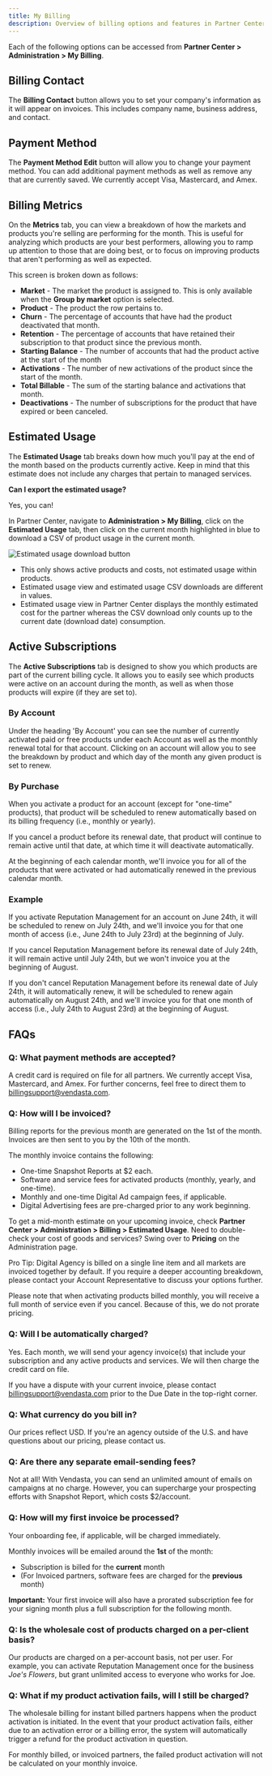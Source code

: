 ```yaml
---
title: My Billing
description: Overview of billing options and features in Partner Center
---
```


Each of the following options can be accessed from **Partner Center > Administration > My Billing**.

## Billing Contact

The **Billing Contact** button allows you to set your company's information as it will appear on invoices. This includes company name, business address, and contact.

## Payment Method

The **Payment Method Edit** button will allow you to change your payment method. You can add additional payment methods as well as remove any that are currently saved. We currently accept Visa, Mastercard, and Amex.

## Billing Metrics

On the **Metrics** tab, you can view a breakdown of how the markets and products you're selling are performing for the month. This is useful for analyzing which products are your best performers, allowing you to ramp up attention to those that are doing best, or to focus on improving products that aren't performing as well as expected.

This screen is broken down as follows:

- **Market** - The market the product is assigned to. This is only available when the **Group by market** option is selected.
- **Product** - The product the row pertains to.
- **Churn** - The percentage of accounts that have had the product deactivated that month.
- **Retention** - The percentage of accounts that have retained their subscription to that product since the previous month.
- **Starting Balance** - The number of accounts that had the product active at the start of the month
- **Activations** - The number of new activations of the product since the start of the month.
- **Total Billable** - The sum of the starting balance and activations that month.
- **Deactivations** - The number of subscriptions for the product that have expired or been canceled.

## Estimated Usage

The **Estimated Usage** tab breaks down how much you'll pay at the end of the month based on the products currently active. Keep in mind that this estimate does not include any charges that pertain to managed services.

**Can I export the estimated usage?**

Yes, you can!

In Partner Center, navigate to **Administration > My Billing**, click on the **Estimated Usage** tab, then click on the current month highlighted in blue to download a CSV of product usage in the current month.

![Estimated usage download button](./img/administration/my-account/my-billing/estimated-usage-download.jpg)

- This only shows active products and costs, not estimated usage within products.
- Estimated usage view and estimated usage CSV downloads are different in values.
- Estimated usage view in Partner Center displays the monthly estimated cost for the partner whereas the CSV download only counts up to the current date (download date) consumption.

## Active Subscriptions

The **Active Subscriptions** tab is designed to show you which products are part of the current billing cycle. It allows you to easily see which products were active on an account during the month, as well as when those products will expire (if they are set to).

### By Account

Under the heading 'By Account' you can see the number of currently activated paid or free products under each Account as well as the monthly renewal total for that account. Clicking on an account will allow you to see the breakdown by product and which day of the month any given product is set to renew.

### By Purchase

When you activate a product for an account (except for "one-time" products), that product will be scheduled to renew automatically based on its billing frequency (i.e., monthly or yearly).

If you cancel a product before its renewal date, that product will continue to remain active until that date, at which time it will deactivate automatically.

At the beginning of each calendar month, we'll invoice you for all of the products that were activated or had automatically renewed in the previous calendar month.

### Example

If you activate Reputation Management for an account on June 24th, it will be scheduled to renew on July 24th, and we'll invoice you for that one month of access (i.e., June 24th to July 23rd) at the beginning of July.

If you cancel Reputation Management before its renewal date of July 24th, it will remain active until July 24th, but we won't invoice you at the beginning of August.

If you don't cancel Reputation Management before its renewal date of July 24th, it will automatically renew, it will be scheduled to renew again automatically on August 24th, and we'll invoice you for that one month of access (i.e., July 24th to August 23rd) at the beginning of August.

## FAQs

### Q: What payment methods are accepted?

A credit card is required on file for all partners. We currently accept Visa, Mastercard, and Amex. For further concerns, feel free to direct them to billingsupport@vendasta.com.

### Q: How will I be invoiced?

Billing reports for the previous month are generated on the 1st of the month. Invoices are then sent to you by the 10th of the month.

The monthly invoice contains the following:

- One-time Snapshot Reports at $2 each.
- Software and service fees for activated products (monthly, yearly, and one-time).
- Monthly and one-time Digital Ad campaign fees, if applicable.
- Digital Advertising fees are pre-charged prior to any work beginning.

To get a mid-month estimate on your upcoming invoice, check **Partner Center > Administration > Billing > Estimated Usage**. Need to double-check your cost of goods and services? Swing over to **Pricing** on the Administration page.

Pro Tip: Digital Agency is billed on a single line item and all markets are invoiced together by default. If you require a deeper accounting breakdown, please contact your Account Representative to discuss your options further.

Please note that when activating products billed monthly, you will receive a full month of service even if you cancel. Because of this, we do not prorate pricing.

### Q: Will I be automatically charged?

Yes. Each month, we will send your agency invoice(s) that include your subscription and any active products and services. We will then charge the credit card on file.

If you have a dispute with your current invoice, please contact billingsupport@vendasta.com prior to the Due Date in the top-right corner.

### Q: What currency do you bill in?

Our prices reflect USD. If you're an agency outside of the U.S. and have questions about our pricing, please contact us.

### Q: Are there any separate email-sending fees?

Not at all! With Vendasta, you can send an unlimited amount of emails on campaigns at no charge. However, you can supercharge your prospecting efforts with Snapshot Report, which costs $2/account.

### Q: How will my first invoice be processed?

Your onboarding fee, if applicable, will be charged immediately.

Monthly invoices will be emailed around the **1st** of the month:

- Subscription is billed for the **current** month
- (For Invoiced partners, software fees are charged for the **previous** month)

**Important:** Your first invoice will also have a prorated subscription fee for your signing month plus a full subscription for the following month.

### Q: Is the wholesale cost of products charged on a per-client basis?

Our products are charged on a per-account basis, not per user. For example, you can activate Reputation Management once for the business *Joe's Flowers*, but grant unlimited access to everyone who works for Joe.

### Q: What if my product activation fails, will I still be charged?

The wholesale billing for instant billed partners happens when the product activation is initiated. In the event that your product activation fails, either due to an activation error or a billing error, the system will automatically trigger a refund for the product activation in question.

For monthly billed, or invoiced partners, the failed product activation will not be calculated on your monthly invoice.